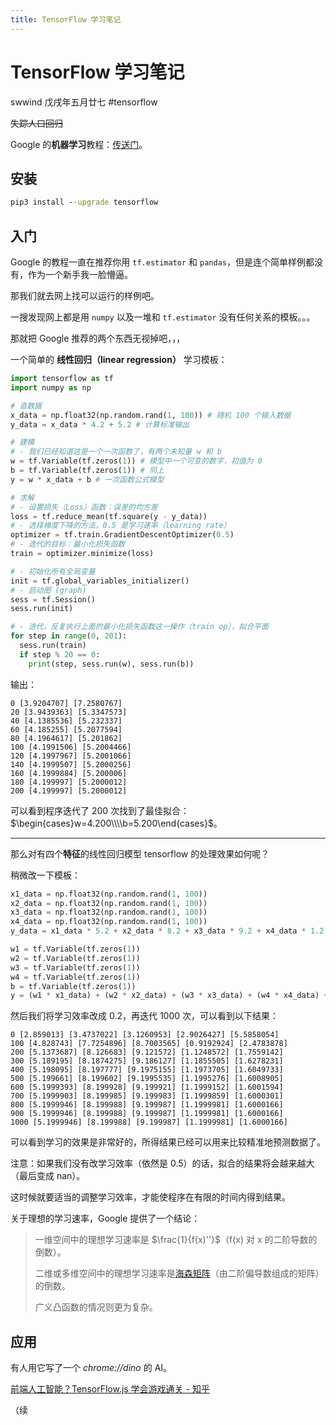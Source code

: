 ```yaml
---
title: TensorFlow 学习笔记
---
```


# TensorFlow 学习笔记

<div class="info">
  <span>swwind</span>
  <time>戊戌年五月廿七</time>
  <span>#tensorflow</span>
</div>

~~失踪人口回归~~

Google 的**机器学习**教程：[传送门](https://developers.google.com/machine-learning/crash-course/)。

## 安装

```cmd
pip3 install --upgrade tensorflow
```

## 入门

Google 的教程一直在推荐你用 `tf.estimator` 和 `pandas`，但是连个简单样例都没有，作为一个新手我一脸懵逼。

那我们就去网上找可以运行的样例吧。

一搜发现网上都是用 `numpy` 以及一堆和 `tf.estimator` 没有任何关系的模板。。。

那就把 Google 推荐的两个东西无视掉吧，，，

一个简单的 **线性回归（linear regression）** 学习模板：

```python
import tensorflow as tf
import numpy as np

# 造数据
x_data = np.float32(np.random.rand(1, 100)) # 随机 100 个输入数据
y_data = x_data * 4.2 + 5.2 # 计算标准输出

# 建模
# - 我们已经知道这是一个一次函数了，有两个未知量 w 和 b
w = tf.Variable(tf.zeros(1)) # 模型中一个可变的数字，初值为 0
b = tf.Variable(tf.zeros(1)) # 同上
y = w * x_data + b # 一次函数公式模型

# 求解
# - 设置损失（Loss）函数：误差的均方差
loss = tf.reduce_mean(tf.square(y - y_data))
# - 选择梯度下降的方法，0.5 是学习速率（learning rate）
optimizer = tf.train.GradientDescentOptimizer(0.5)
# - 迭代的目标：最小化损失函数
train = optimizer.minimize(loss)

# - 初始化所有全局变量
init = tf.global_variables_initializer()
# - 启动图 (graph)
sess = tf.Session()
sess.run(init)

# - 迭代，反复执行上面的最小化损失函数这一操作（train op），拟合平面
for step in range(0, 201):
  sess.run(train)
  if step % 20 == 0:
    print(step, sess.run(w), sess.run(b))
```

输出：

```text
0 [3.9204707] [7.2580767]
20 [3.9439363] [5.3347573]
40 [4.1385536] [5.232337]
60 [4.185255] [5.2077594]
80 [4.1964617] [5.201862]
100 [4.1991506] [5.2004466]
120 [4.1997967] [5.2001066]
140 [4.1999507] [5.2000256]
160 [4.1999884] [5.200006]
180 [4.199997] [5.2000012]
200 [4.199997] [5.2000012]
```

可以看到程序迭代了 200 次找到了最佳拟合：$\begin{cases}w=4.200\\\\b=5.200\end{cases}$。

---

那么对有四个**特征**的线性回归模型 tensorflow 的处理效果如何呢？

稍微改一下模板：

```python
x1_data = np.float32(np.random.rand(1, 100))
x2_data = np.float32(np.random.rand(1, 100))
x3_data = np.float32(np.random.rand(1, 100))
x4_data = np.float32(np.random.rand(1, 100))
y_data = x1_data * 5.2 + x2_data * 8.2 + x3_data * 9.2 + x4_data * 1.2 + 1.6

w1 = tf.Variable(tf.zeros(1))
w2 = tf.Variable(tf.zeros(1))
w3 = tf.Variable(tf.zeros(1))
w4 = tf.Variable(tf.zeros(1))
b = tf.Variable(tf.zeros(1))
y = (w1 * x1_data) + (w2 * x2_data) + (w3 * x3_data) + (w4 * x4_data) + b
```

然后我们将学习效率改成 0.2，再迭代 1000 次，可以看到以下结果：

```text
0 [2.859013] [3.4737022] [3.1260953] [2.9026427] [5.5858054]
100 [4.828743] [7.7254896] [8.7003565] [0.9192924] [2.4783878]
200 [5.1373687] [8.126683] [9.121572] [1.1248572] [1.7559142]
300 [5.189195] [8.1874275] [9.186127] [1.1855505] [1.6278231]
400 [5.198095] [8.197777] [9.1975155] [1.1973705] [1.6049733]
500 [5.199661] [8.199602] [9.1995535] [1.1995276] [1.6008905]
600 [5.1999393] [8.199928] [9.199921] [1.1999152] [1.6001594]
700 [5.1999903] [8.199985] [9.199983] [1.1999859] [1.6000301]
800 [5.1999946] [8.199988] [9.199987] [1.1999981] [1.6000166]
900 [5.1999946] [8.199988] [9.199987] [1.1999981] [1.6000166]
1000 [5.1999946] [8.199988] [9.199987] [1.1999981] [1.6000166]
```

可以看到学习的效果是非常好的，所得结果已经可以用来比较精准地预测数据了。

注意：如果我们没有改学习效率（依然是 0.5）的话，拟合的结果将会越来越大（最后变成 nan）。

这时候就要适当的调整学习效率，才能使程序在有限的时间内得到结果。

关于理想的学习速率，Google 提供了一个结论：

> 一维空间中的理想学习速率是 $\frac{1}{f(x)''}$（f(x) 对 x 的二阶导数的倒数）。
>
> 二维或多维空间中的理想学习速率是[海森矩阵](https://zh.wikipedia.org/wiki/海森矩阵)（由二阶偏导数组成的矩阵）的倒数。
>
> 广义凸函数的情况则更为复杂。

## 应用

有人用它写了一个 _chrome://dino_ 的 AI。

[前端人工智能？TensorFlow.js 学会游戏通关 - 知乎](https://zhuanlan.zhihu.com/p/35451395)

（续
